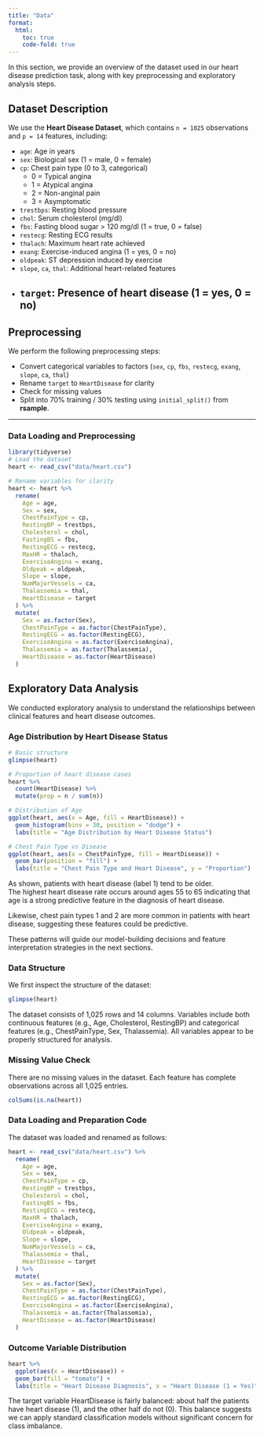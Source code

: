 ```yaml
---
title: "Data"
format:
  html:
    toc: true
    code-fold: true
---
```


In this section, we provide an overview of the dataset used in our heart disease prediction task, along with key preprocessing and exploratory analysis steps.

## Dataset Description

We use the **Heart Disease Dataset**, which contains `n = 1025` observations and `p = 14` features, including:

- `age`: Age in years  
- `sex`: Biological sex (1 = male, 0 = female)  
- `cp`: Chest pain type (0 to 3, categorical) 
  - 0 = Typical angina  
  - 1 = Atypical angina  
  - 2 = Non-anginal pain  
  - 3 = Asymptomatic
- `trestbps`: Resting blood pressure  
- `chol`: Serum cholesterol (mg/dl)  
- `fbs`: Fasting blood sugar > 120 mg/dl (1 = true, 0 = false)  
- `restecg`: Resting ECG results  
- `thalach`: Maximum heart rate achieved  
- `exang`: Exercise-induced angina (1 = yes, 0 = no)  
- `oldpeak`: ST depression induced by exercise  
- `slope`, `ca`, `thal`: Additional heart-related features  
- `target`: Presence of heart disease (1 = yes, 0 = no)
---

## Preprocessing

We perform the following preprocessing steps:

- Convert categorical variables to factors (`sex`, `cp`, `fbs`, `restecg`, `exang`, `slope`, `ca`, `thal`)
- Rename `target` to `HeartDisease` for clarity
- Check for missing values
- Split into 70% training / 30% testing using `initial_split()` from **rsample**.

---

### Data Loading and Preprocessing

```r
library(tidyverse)
# Load the dataset
heart <- read_csv("data/heart.csv")

# Rename variables for clarity
heart <- heart %>%
  rename(
    Age = age,
    Sex = sex,
    ChestPainType = cp,
    RestingBP = trestbps,
    Cholesterol = chol,
    FastingBS = fbs,
    RestingECG = restecg,
    MaxHR = thalach,
    ExerciseAngina = exang,
    Oldpeak = oldpeak,
    Slope = slope,
    NumMajorVessels = ca,
    Thalassemia = thal,
    HeartDisease = target
  ) %>%
  mutate(
    Sex = as.factor(Sex),
    ChestPainType = as.factor(ChestPainType),
    RestingECG = as.factor(RestingECG),
    ExerciseAngina = as.factor(ExerciseAngina),
    Thalassemia = as.factor(Thalassemia),
    HeartDisease = as.factor(HeartDisease)
  )

```
## Exploratory Data Analysis

We conducted exploratory analysis to understand the relationships between clinical features and heart disease outcomes.

### Age Distribution by Heart Disease Status
```r
# Basic structure
glimpse(heart)

# Proportion of heart disease cases
heart %>%
  count(HeartDisease) %>%
  mutate(prop = n / sum(n))

```
```r
# Distribution of Age
ggplot(heart, aes(x = Age, fill = HeartDisease)) +
  geom_histogram(bins = 30, position = "dodge") +
  labs(title = "Age Distribution by Heart Disease Status")

```

```r
# Chest Pain Type vs Disease
ggplot(heart, aes(x = ChestPainType, fill = HeartDisease)) +
  geom_bar(position = "fill") +
  labs(title = "Chest Pain Type and Heart Disease", y = "Proportion")

```

As shown, patients with heart disease (label 1) tend to be older.  
The highest heart disease rate occurs around ages 55 to 65 indicating that age is a strong predictive feature in the diagnosis of heart disease.

Likewise, chest pain types 1 and 2 are more common in patients with heart disease, suggesting these features could be predictive.

These patterns will guide our model-building decisions and feature interpretation strategies in the next sections.

### Data Structure

We first inspect the structure of the dataset:

```r
glimpse(heart)
```

The dataset consists of 1,025 rows and 14 columns. Variables include both continuous features (e.g., Age, Cholesterol, RestingBP) and categorical features (e.g., ChestPainType, Sex, Thalassemia). All variables appear to be properly structured for analysis.

### Missing Value Check

There are no missing values in the dataset. Each feature has complete observations across all 1,025 entries.

```r
colSums(is.na(heart))
```

### Data Loading and Preparation Code

The dataset was loaded and renamed as follows:

```r
heart <- read_csv("data/heart.csv") %>%
  rename(
    Age = age,
    Sex = sex,
    ChestPainType = cp,
    RestingBP = trestbps,
    Cholesterol = chol,
    FastingBS = fbs,
    RestingECG = restecg,
    MaxHR = thalach,
    ExerciseAngina = exang,
    Oldpeak = oldpeak,
    Slope = slope,
    NumMajorVessels = ca,
    Thalassemia = thal,
    HeartDisease = target
  ) %>%
  mutate(
    Sex = as.factor(Sex),
    ChestPainType = as.factor(ChestPainType),
    RestingECG = as.factor(RestingECG),
    ExerciseAngina = as.factor(ExerciseAngina),
    Thalassemia = as.factor(Thalassemia),
    HeartDisease = as.factor(HeartDisease)
  )
```

### Outcome Variable Distribution

```r
heart %>%
  ggplot(aes(x = HeartDisease)) +
  geom_bar(fill = "tomato") +
  labs(title = "Heart Disease Diagnosis", x = "Heart Disease (1 = Yes)", y = "Count")
```

The target variable HeartDisease is fairly balanced: about half the patients have heart disease (1), and the other half do not (0). This balance suggests we can apply standard classification models without significant concern for class imbalance.

